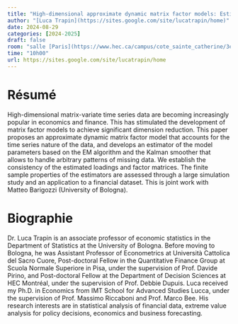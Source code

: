 ```yaml
---
title: "High-dimensional approximate dynamic matrix factor models: Estimation via the Kalman smoother and the EM algorithm"
author: "[Luca Trapin](https://sites.google.com/site/lucatrapin/home)"
date: 2024-08-29
categories: [2024-2025]
draft: false
room: "salle [Paris](https://www.hec.ca/campus/cote_sainte_catherine/3e_etage/salles_cours/paris.html)"
time: "10h00"
url: https://sites.google.com/site/lucatrapin/home
---
```


# Résumé


High-dimensional matrix-variate time series data are becoming increasingly popular in economics and finance. This has stimulated the development of matrix factor models to achieve significant dimension reduction. This paper proposes an approximate dynamic matrix factor model that accounts for the time series nature of the data, and develops an estimator of the model parameters based on the EM algorithm and the Kalman smoother that allows to handle arbitrary patterns of missing data. We establish the consistency of the estimated loadings and factor matrices. The finite sample properties of the estimators are assessed through a large simulation study and an application to a financial dataset. This is joint work with Matteo Barigozzi (University of Bologna).

 

# Biographie

Dr. Luca Trapin is an associate professor of economic statistics in the Department of Statistics at the University of Bologna. Before moving to Bologna, he was Assistant Professor of Econometrics at Università Cattolica del Sacro Cuore, Post-doctoral Fellow in the Quantitative Finance Group at Scuola Normale Superiore in Pisa, under the supervision of Prof. Davide Pirino, and Post-doctoral Fellow at the Department of Decision Sciences at HEC Montréal, under the supervision of Prof. Debbie Dupuis. Luca received my Ph.D. in Economics from IMT School for Advanced Studies Lucca, under the supervision of Prof. Massimo Riccaboni and Prof. Marco Bee. His research interests are in statistical analysis of financial data, extreme value analysis for policy decisions, economics and business forecasting.
